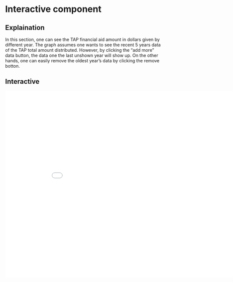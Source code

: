 # Interactive component


## Explaination
In this section, one can see the TAP financial aid amount in dollars given by different year. The graph assumes one wants to see the recent 5 years data of the TAP total amount distributed. However, by clicking the "add more" data button, the data one the last unshown year will show up. On the other hands, one can easily remove the oldest year's data by clicking the remove botton.  

## Interactive
 <iframe src="d3.html" width="900" height="600" frameBorder ="0"></iframe>